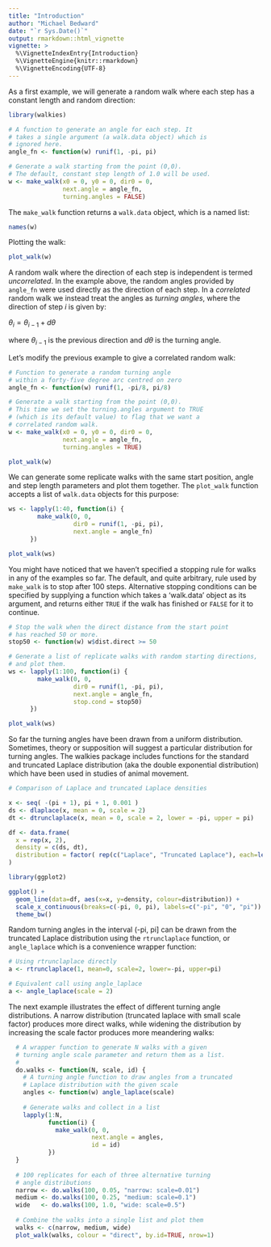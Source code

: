 ```yaml
---
title: "Introduction"
author: "Michael Bedward"
date: "`r Sys.Date()`"
output: rmarkdown::html_vignette
vignette: >
  %\VignetteIndexEntry{Introduction}
  %\VignetteEngine{knitr::rmarkdown}
  %\VignetteEncoding{UTF-8}
---
```


As a first example, we will generate a random walk where each step has a constant length and random direction:

```r

library(walkies)

# A function to generate an angle for each step. It
# takes a single argument (a walk.data object) which is
# ignored here.
angle_fn <- function(w) runif(1, -pi, pi)

# Generate a walk starting from the point (0,0).
# The default, constant step length of 1.0 will be used.
w <- make_walk(x0 = 0, y0 = 0, dir0 = 0,
               next.angle = angle_fn,
               turning.angles = FALSE)
```

The `make_walk` function returns a `walk.data` object, which is a named list:

```r
names(w)
```

Plotting the walk:

```r

plot_walk(w)

```

A random walk where the direction of each step is independent is termed *uncorrelated*. In the example above, the random angles provided by `angle_fn` were used directly as the direction of each step. In a *correlated* random walk we instead treat the angles as *turning angles*, where the direction of step *i* is given by: 

$\theta_i = \theta_{i-1} + d\theta$

where $\theta_{i-1}$ is the previous direction and $d\theta$ is the turning angle.

Let's modify the previous example to give a correlated random walk:

```r

# Function to generate a random turning angle 
# within a forty-five degree arc centred on zero
angle_fn <- function(w) runif(1, -pi/8, pi/8)

# Generate a walk starting from the point (0,0).
# This time we set the turning.angles argument to TRUE
# (which is its default value) to flag that we want a
# correlated random walk.
w <- make_walk(x0 = 0, y0 = 0, dir0 = 0,
               next.angle = angle_fn,
               turning.angles = TRUE)

plot_walk(w)
```

We can generate some replicate walks with the same start position, angle and step length parameters and plot them together. The `plot_walk` function accepts a list of `walk.data` objects for this purpose:

```r

ws <- lapply(1:40, function(i) {
        make_walk(0, 0, 
                  dir0 = runif(1, -pi, pi),
                  next.angle = angle_fn)
      })

plot_walk(ws)

```

You might have noticed that we haven't specified a stopping rule for walks in any of the examples so far. The default, and quite arbitrary, rule used by `make_walk` is to stop after 100 steps. Alternative stopping conditions can be specified by supplying a function which takes a 'walk.data' object as its argument, and returns either `TRUE` if the walk has finished or `FALSE` for it to continue.

```r

# Stop the walk when the direct distance from the start point 
# has reached 50 or more.
stop50 <- function(w) w$dist.direct >= 50

# Generate a list of replicate walks with random starting directions,
# and plot them.
ws <- lapply(1:100, function(i) {
        make_walk(0, 0, 
                  dir0 = runif(1, -pi, pi),
                  next.angle = angle_fn,
                  stop.cond = stop50)
      })

plot_walk(ws)

```

So far the turning angles have been drawn from a uniform distribution. Sometimes, theory or supposition will suggest a particular distribution for turning angles. The walkies package includes functions for the standard and truncated Laplace distribution (aka the double exponential distribution) which have been used in studies of animal movement.

```r

# Comparison of Laplace and truncated Laplace densities

x <- seq( -(pi + 1), pi + 1, 0.001 )
ds <- dlaplace(x, mean = 0, scale = 2)
dt <- dtrunclaplace(x, mean = 0, scale = 2, lower = -pi, upper = pi)

df <- data.frame(
  x = rep(x, 2),
  density = c(ds, dt),
  distribution = factor( rep(c("Laplace", "Truncated Laplace"), each=length(x)) )
)

library(ggplot2)

ggplot() + 
  geom_line(data=df, aes(x=x, y=density, colour=distribution)) +
  scale_x_continuous(breaks=c(-pi, 0, pi), labels=c("-pi", "0", "pi")) +
  theme_bw()

```

Random turning angles in the interval (-pi, pi] can be drawn from the truncated Laplace distribution using the `rtrunclaplace` function, or `angle_laplace` which is a convenience wrapper function:

```r
# Using rtrunclaplace directly
a <- rtrunclaplace(1, mean=0, scale=2, lower=-pi, upper=pi)

# Equivalent call using angle_laplace
a <- angle_laplace(scale = 2)
```

The next example illustrates the effect of different turning angle distributions. A narrow distribution (truncated laplace with small scale factor) produces more direct walks, while widening the distribution by increasing the scale factor produces more meandering walks:

```r

  # A wrapper function to generate N walks with a given
  # turning angle scale parameter and return them as a list.
  #
  do.walks <- function(N, scale, id) {
    # A turning angle function to draw angles from a truncated
    # Laplace distribution with the given scale
    angles <- function(w) angle_laplace(scale)
    
    # Generate walks and collect in a list
    lapply(1:N,
           function(i) {
             make_walk(0, 0,
                       next.angle = angles,
                       id = id)
           })
  }
  
  # 100 replicates for each of three alternative turning 
  # angle distributions
  narrow <- do.walks(100, 0.05, "narrow: scale=0.01")
  medium <- do.walks(100, 0.25, "medium: scale=0.1")
  wide   <- do.walks(100, 1.0, "wide: scale=0.5")
  
  # Combine the walks into a single list and plot them
  walks <- c(narrow, medium, wide)
  plot_walk(walks, colour = "direct", by.id=TRUE, nrow=1)

```

